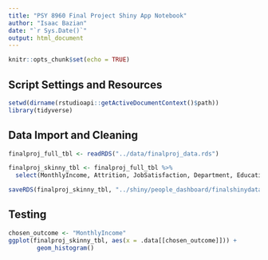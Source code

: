 ```yaml
---
title: "PSY 8960 Final Project Shiny App Notebook"
author: "Isaac Bazian"
date: "`r Sys.Date()`"
output: html_document
---
```


```r
knitr::opts_chunk$set(echo = TRUE)
```

## **Script Settings and Resources**

```r
setwd(dirname(rstudioapi::getActiveDocumentContext()$path))
library(tidyverse)
```


## **Data Import and Cleaning**

```r
finalproj_full_tbl <- readRDS("../data/finalproj_data.rds")

finalproj_skinny_tbl <- finalproj_full_tbl %>% 
  select(MonthlyIncome, Attrition, JobSatisfaction, Department, EducationField, Gender, JobRole)

saveRDS(finalproj_skinny_tbl, "../shiny/people_dashboard/finalshinydata.rds") #This code takes the skinny data and stores it for use in the shiny app
```





## Testing

```r

chosen_outcome <- "MonthlyIncome"
ggplot(finalproj_skinny_tbl, aes(x = .data[[chosen_outcome]])) + 
        geom_histogram()
```





